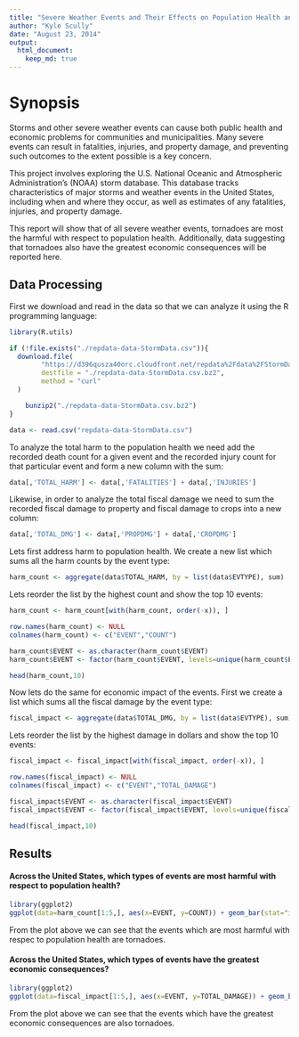 ```yaml
---
title: "Severe Weather Events and Their Effects on Population Health and Economic Impact"
author: "Kyle Scully"
date: "August 23, 2014"
output:
  html_document:
    keep_md: true
---
```


# Synopsis

Storms and other severe weather events can cause both public health and economic
problems for communities and municipalities. Many severe events can result in
fatalities, injuries, and property damage, and preventing such outcomes to the
extent possible is a key concern.

This project involves exploring the U.S. National Oceanic and Atmospheric
Administration's (NOAA) storm database. This database tracks characteristics of
major storms and weather events in the United States, including when and where
they occur, as well as estimates of any fatalities, injuries, and property
damage.

This report will show that of all severe weather events, tornadoes are most the
harmful with respect to population health.  Additionally, data suggesting that
tornadoes also have the greatest economic consequences will be reported
here.

## Data Processing
First we download and read in the data so that we can analyze it using the R programming language:

```r
library(R.utils)

if (!file.exists("./repdata-data-StormData.csv")){
  download.file(
		"https://d396qusza40orc.cloudfront.net/repdata%2Fdata%2FStormData.csv.bz2",
		destfile = "./repdata-data-StormData.csv.bz2",
		method = "curl"
  )

	bunzip2("./repdata-data-StormData.csv.bz2")
}

data <- read.csv("repdata-data-StormData.csv")
```

To analyze the total harm to the population health we need add the recorded death count for a given event and the recorded injury count for that particular event and form a new column with the sum:

```r
data[,'TOTAL_HARM'] <- data[,'FATALITIES'] + data[,'INJURIES']
```

Likewise, in order to analyze the total fiscal damage we need to sum the recorded fiscal damage to property and fiscal damage to crops into a new column:

```r
data[,'TOTAL_DMG'] <- data[,'PROPDMG'] + data[,'CROPDMG']
```

Lets first address harm to population health.  We create a new list which sums all the harm counts by the event type:

```r
harm_count <- aggregate(data$TOTAL_HARM, by = list(data$EVTYPE), sum)
```

Lets reorder the list by the highest count and show the top 10 events:

```r
harm_count <- harm_count[with(harm_count, order(-x)), ]

row.names(harm_count) <- NULL
colnames(harm_count) <- c("EVENT","COUNT")

harm_count$EVENT <- as.character(harm_count$EVENT)
harm_count$EVENT <- factor(harm_count$EVENT, levels=unique(harm_count$EVENT))

head(harm_count,10)
```

Now lets do the same for economic impact of the events.  First we create a list which sums all the fiscal damage by the event type:

```r
fiscal_impact <- aggregate(data$TOTAL_DMG, by = list(data$EVTYPE), sum)
```

Lets reorder the list by the highest damage in dollars and show the top 10 events:

```r
fiscal_impact <- fiscal_impact[with(fiscal_impact, order(-x)), ]

row.names(fiscal_impact) <- NULL
colnames(fiscal_impact) <- c("EVENT","TOTAL_DAMAGE")

fiscal_impact$EVENT <- as.character(fiscal_impact$EVENT)
fiscal_impact$EVENT <- factor(fiscal_impact$EVENT, levels=unique(fiscal_impact$EVENT))

head(fiscal_impact,10)
```

## Results

#### Across the United States, which types of events are most harmful with respect to population health?

```r
library(ggplot2)
ggplot(data=harm_count[1:5,], aes(x=EVENT, y=COUNT)) + geom_bar(stat="identity")
```

From the plot above we can see that the events which are most harmful with respec to population health are tornadoes.

#### Across the United States, which types of events have the greatest economic consequences?
```r
library(ggplot2)
ggplot(data=fiscal_impact[1:5,], aes(x=EVENT, y=TOTAL_DAMAGE)) + geom_bar(stat="identity")
```

From the plot above we can see that the events which have the greatest economic consequences are also tornadoes.